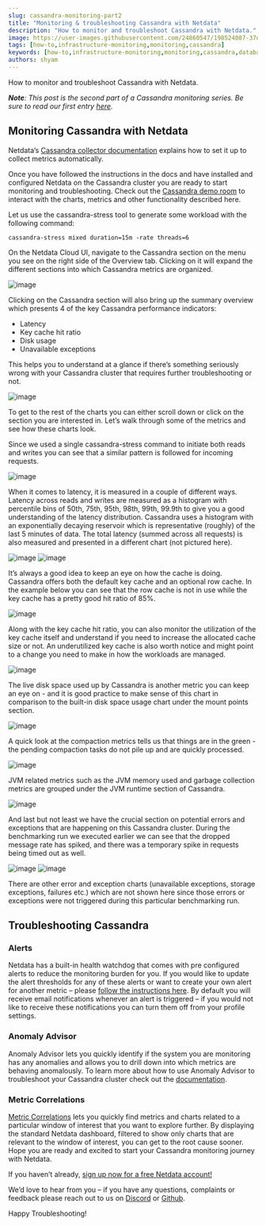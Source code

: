 ```yaml
---
slug: cassandra-monitoring-part2
title: "Monitoring & troubleshooting Cassandra with Netdata"
description: "How to monitor and troubleshoot Cassandra with Netdata."
image: https://user-images.githubusercontent.com/24860547/198524087-37dda416-a9a9-4c55-b379-0f46e990f83f.png
tags: [how-to,infrastructure-monitoring,monitoring,cassandra]
keywords: [how-to,infrastructure-monitoring,monitoring,cassandra,database,nosql]
authors: shyam
---
```

<head><link rel="canonical" href="https://blog.netdata.cloud/cassandra-monitoring-part2" /></head>

How to monitor and troubleshoot Cassandra with Netdata.

<!--truncate-->

_**Note**: This post is the second part of a Cassandra monitoring series. Be sure to read our first entry [here](https://blog.netdata.cloud/cassandra-monitoring-part1)._

## Monitoring Cassandra with Netdata

Netdata’s [Cassandra collector documentation](https://learn.netdata.cloud/docs/agent/collectors/go.d.plugin/modules/cassandra) explains how to set it up to collect metrics automatically. 

Once you have followed the instructions in the docs and have installed and configured Netdata on the Cassandra cluster you are ready to start monitoring and troubleshooting. Check out the [Cassandra demo room](https://app.netdata.cloud/spaces/netdata-demo/rooms/cassandra/overview) to interact with the charts, metrics and other functionality described here.

Let us use the cassandra-stress tool to generate some workload with the following command:

```
cassandra-stress mixed duration=15m -rate threads=6
```

On the Netdata Cloud UI, navigate to the Cassandra section on the menu you see on the right side of the Overview tab. Clicking on it will expand the different sections into which Cassandra metrics are organized. 

![image](https://user-images.githubusercontent.com/24860547/198523378-10bb963f-0e88-47a4-9df4-ac3dd813e1ed.png)

Clicking on the Cassandra section will also bring up the summary overview which presents 4 of the key Cassandra performance indicators:
- Latency
- Key cache hit ratio
- Disk usage
- Unavailable exceptions

This helps you to understand at a glance if there’s something seriously wrong with your Cassandra cluster that requires further troubleshooting or not.

![image](https://user-images.githubusercontent.com/24860547/198523476-3b7339a3-f007-4545-8e24-25d1f1534eb4.png)

To get to the rest of the charts you can either scroll down or click on the section you are interested in. Let’s walk through some of the metrics and see how these charts look.

Since we used a single cassandra-stress command to initiate both reads and writes you can see that a similar pattern is followed for incoming requests.

![image](https://user-images.githubusercontent.com/24860547/198523584-7106bc7e-374a-47d0-a3f9-86ee7c203736.png)

When it comes to latency, it is measured in a couple of different ways. Latency across reads and writes are measured as a histogram with percentile bins of 50th, 75th, 95th, 98th, 99th, 99.9th to give you a good understanding of the latency distribution. Cassandra uses a histogram with an exponentially decaying reservoir which is representative (roughly) of the last 5 minutes of data. The total latency (summed across all requests) is also measured and presented in a different chart (not pictured here).

![image](https://user-images.githubusercontent.com/24860547/198523656-9ec12e52-4afe-4bf6-9b01-82c28afe9b9d.png)
![image](https://user-images.githubusercontent.com/24860547/198523696-e7bf9cb3-2181-40fa-b7db-ac2516f884ed.png)

It’s always a good idea to keep an eye on how the cache is doing. Cassandra offers both the default key cache and an optional row cache. In the example below you can see that the row cache is not in use while the key cache has a pretty good hit ratio of 85%.

![image](https://user-images.githubusercontent.com/24860547/198523762-e3af90ec-ce05-4f50-8fed-355f84df0c3c.png)


Along with the key cache hit ratio, you can also monitor the utilization of the key cache itself and understand if you need to increase the allocated cache size or not. An underutilized key cache is also worth notice and might point to a change you need to make in how the workloads are managed.

![image](https://user-images.githubusercontent.com/24860547/198523819-f6910241-9d3c-41fd-a93a-8ebf1feb51ba.png)


The live disk space used up by Cassandra is another metric you can keep an eye on - and it is good practice to make sense of this chart in comparison to the built-in disk space usage chart under the mount points section. 

![image](https://user-images.githubusercontent.com/24860547/198523858-cf8dd0ec-22a7-4414-93da-210211ea1248.png)

A quick look at the compaction metrics tells us that things are in the green - the pending compaction tasks do not pile up and are quickly processed.

![image](https://user-images.githubusercontent.com/24860547/198523956-201e820f-2871-44b2-a672-762ddeaa24c2.png)

JVM related metrics such as the JVM memory used and garbage collection metrics are grouped under the JVM runtime section of Cassandra.

![image](https://user-images.githubusercontent.com/24860547/198524010-4c3abfc9-bbee-4a2b-af1e-3e221c099a46.png)

And last but not least we have the crucial section on potential errors and exceptions that are happening on this Cassandra cluster. During the benchmarking run we executed earlier we can see that the dropped message rate has spiked, and there was a temporary spike in requests being timed out as well. 

![image](https://user-images.githubusercontent.com/24860547/198524056-8923a838-9b8a-4b85-80ec-205af002e2ee.png)
![image](https://user-images.githubusercontent.com/24860547/198524087-37dda416-a9a9-4c55-b379-0f46e990f83f.png)

There are other error and exception charts (unavailable exceptions, storage exceptions, failures etc.) which are not shown here since those errors or exceptions were not triggered during this particular benchmarking run.

## Troubleshooting Cassandra 

### Alerts
Netdata has a built-in health watchdog that comes with pre configured alerts to reduce the monitoring burden for you. 
If you would like to update the alert thresholds for any of these alerts or want to create your own alert for another metric – please [follow the instructions here](https://learn.netdata.cloud/docs/monitor/configure-alarms).
By default you will receive email notifications whenever an alert is triggered – if you would not like to receive these notifications you can turn them off from your profile settings.

### Anomaly Advisor
Anomaly Advisor lets you quickly identify if the system you are monitoring has any anomalies and allows you to drill down into which metrics are behaving anomalously.
To learn more about how to use Anomaly Advisor to troubleshoot your Cassandra cluster check out the [documentation](https://learn.netdata.cloud/docs/cloud/insights/anomaly-advisor).

### Metric Correlations
[Metric Correlations](https://learn.netdata.cloud/docs/cloud/insights/metric-correlations) lets you quickly find metrics and charts related to a particular window of interest that you want to explore further. By displaying the standard Netdata dashboard, filtered to show only charts that are relevant to the window of interest, you can get to the root cause sooner.
Hope you are ready and excited to start your Cassandra monitoring journey with Netdata. 

If you haven’t already, [sign up now for a free Netdata account!](https://app.netdata.cloud/)

We’d love to hear from you – if you have any questions, complaints or feedback please reach out to us on [Discord](https://discord.com/invite/mPZ6WZKKG2) or [Github](https://github.com/netdata/netdata/). 

Happy Troubleshooting!

